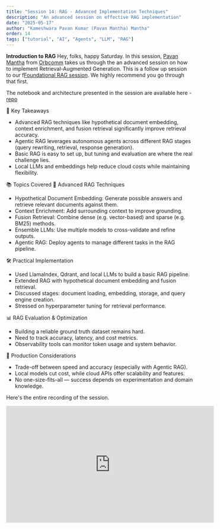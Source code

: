 ```yaml
---
title: "Session 14: RAG - Advanced Implementation Techniques"
description: "An advanced session on effective RAG implementation"
date: "2025-05-17"
author: "Kameshwara Pavan Kumar (Pavan Mantha) Mantha"
order: 14
tags: ["tutorial", "AI", "Agents", "LLM", "RAG"]
---
```


**Introduction to RAG**
Hey, folks, happy Saturday. In this session, [Pavan Mantha](https://www.linkedin.com/in/kameshwara-pavan-kumar-mantha-91678b21/) from [Orbcomm](https://www.orbcomm.com/) takes us through the an advanced session on how to implement Retrieval-Augmented Generation. This is a follow up session to our f[Foundational RAG session](https://www.appliedai.club/webinars/ai-rag-technical-foundation). We highly recommend you go through that first.

The notebook and architecture presented in the session are available here - [repo](https://github.com/pavanjava/rag_sessions/tree/main/advanced_rag)

🔑 Key Takeaways
- Advanced RAG techniques like hypothetical document embedding, context enrichment, and fusion retrieval significantly improve retrieval accuracy.
- Agentic RAG leverages autonomous agents across different RAG stages (query rewriting, retrieval, response generation).
- Basic RAG is easy to set up, but tuning and evaluation are where the real challenge lies.
- Local LLMs and embeddings help reduce cloud costs while maintaining flexibility.

📚 Topics Covered
🧠 Advanced RAG Techniques
- Hypothetical Document Embedding: Generate possible answers and retrieve relevant documents against them.
- Context Enrichment: Add surrounding context to improve grounding.
- Fusion Retrieval: Combine dense (e.g. vector-based) and sparse (e.g. BM25) methods.
- Ensemble LLMs: Use multiple models to cross-validate and refine outputs.
- Agentic RAG: Deploy agents to manage different tasks in the RAG pipeline.

🛠️ Practical Implementation
- Used LlamaIndex, Qdrant, and local LLMs to build a basic RAG pipeline.
- Extended RAG with hypothetical document embedding and fusion retrieval.
- Discussed stages: document loading, embedding, storage, and query engine creation.
- Stressed on hyperparameter tuning for retrieval performance.

📊 RAG Evaluation & Optimization
- Building a reliable ground truth dataset remains hard.
- Need to track accuracy, latency, and cost metrics.
- Observability tools can monitor token usage and system behavior.

🚀 Production Considerations
- Trade-off between speed and accuracy (especially with Agentic RAG).
- Local models cut cost, while cloud APIs offer scalability and features.
- No one-size-fits-all — success depends on experimentation and domain knowledge.

Here's the entire recording of the session.

<div style={{ display: 'flex', justifyContent: 'center', margin: '2rem 0' }}>
  <iframe 
    width="560" 
    height="315" 
    src="https://www.youtube.com/embed/u8ukupUMoNs" 
    title="Applied AI Session 14: Advanced Implementation Techniques for Retrieval-Augmented Generation (RAG)" 
    frameBorder="0" 
    allow="accelerometer; autoplay; clipboard-write; encrypted-media; gyroscope; picture-in-picture" 
    allowFullScreen
  ></iframe>
</div>
